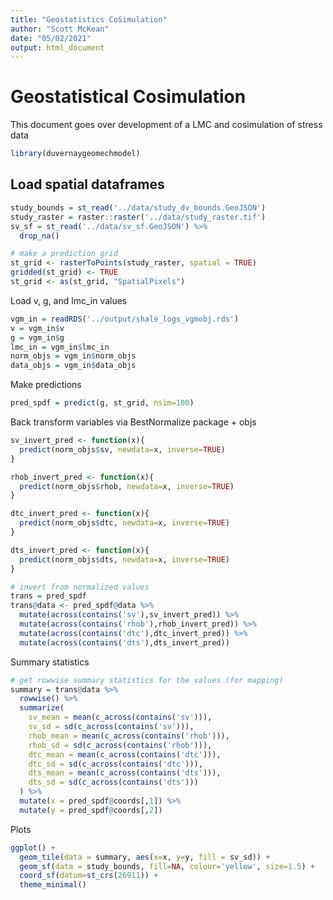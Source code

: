 ```yaml
---
title: "Geostatistics CoSimulation"
author: "Scott McKean"
date: "05/02/2021"
output: html_document
---
```


# Geostatistical Cosimulation

This document goes over development of a LMC and cosimulation of stress data

```r
library(duvernaygeomechmodel)
```

## Load spatial dataframes

```r
study_bounds = st_read('../data/study_dv_bounds.GeoJSON')
study_raster = raster::raster('../data/study_raster.tif')
sv_sf = st_read('../data/sv_sf.GeoJSON') %>%
  drop_na()

# make a prediction grid
st_grid <- rasterToPoints(study_raster, spatial = TRUE)
gridded(st_grid) <- TRUE
st_grid <- as(st_grid, "SpatialPixels")
```
Load v, g, and lmc_in values

```r
vgm_in = readRDS('../output/shale_logs_vgmobj.rds')
v = vgm_in$v
g = vgm_in$g
lmc_in = vgm_in$lmc_in
norm_objs = vgm_in$norm_objs
data_objs = vgm_in$data_objs
```

Make predictions

```r
pred_spdf = predict(g, st_grid, nsim=100)
```
Back transform variables via BestNormalize package + objs

```r
sv_invert_pred <- function(x){
  predict(norm_objs$sv, newdata=x, inverse=TRUE)
}

rhob_invert_pred <- function(x){
  predict(norm_objs$rhob, newdata=x, inverse=TRUE)
}

dtc_invert_pred <- function(x){
  predict(norm_objs$dtc, newdata=x, inverse=TRUE)
}

dts_invert_pred <- function(x){
  predict(norm_objs$dts, newdata=x, inverse=TRUE)
}

# invert from normalized values
trans = pred_spdf
trans@data <- pred_spdf@data %>%
  mutate(across(contains('sv'),sv_invert_pred)) %>%
  mutate(across(contains('rhob'),rhob_invert_pred)) %>%
  mutate(across(contains('dtc'),dtc_invert_pred)) %>%
  mutate(across(contains('dts'),dts_invert_pred))
```

Summary statistics

```r
# get rowwise summary statistics for the values (for mapping)
summary = trans@data %>%
  rowwise() %>%
  summarize(
    sv_mean = mean(c_across(contains('sv'))),
    sv_sd = sd(c_across(contains('sv'))),
    rhob_mean = mean(c_across(contains('rhob'))),
    rhob_sd = sd(c_across(contains('rhob'))),
    dtc_mean = mean(c_across(contains('dtc'))),
    dtc_sd = sd(c_across(contains('dtc'))),
    dts_mean = mean(c_across(contains('dts'))),
    dts_sd = sd(c_across(contains('dts')))
  ) %>%
  mutate(x = pred_spdf@coords[,1]) %>%
  mutate(y = pred_spdf@coords[,2])
```

Plots

```r
ggplot() +
  geom_tile(data = summary, aes(x=x, y=y, fill = sv_sd)) +
  geom_sf(data = study_bounds, fill=NA, colour='yellow', size=1.5) +
  coord_sf(datum=st_crs(26911)) +
  theme_minimal()
```
